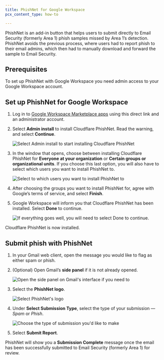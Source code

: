 ```yaml
---
title: PhishNet for Google Workspace
pcx_content_type: how-to

---
```



PhishNet is an add-in button that helps users to submit directly to Email Security (formerly Area 1) <GlossaryTooltip term="phishing">phish</GlossaryTooltip> samples missed by Area 1’s detection. PhishNet avoids the previous process, where users had to report phish to their email admins, which then had to manually download and forward the sample to Email Security.

## Prerequisites

To set up PhishNet with Google Workspace you need admin access to your Google Workspace account.

## Set up PhishNet for Google Workspace

1. Log in to [Google Workspace Marketplace apps](https://workspace.google.com/marketplace/app/cloudflare_phishnet/11369379045) using this direct link and an administrator account.

2. Select **Admin install** to install Cloudflare PhishNet. Read the warning, and select **Continue**.

    <div class="large-img">

   ![Select Admin install to start installing Cloudflare PhishNet](~/assets/images/email-security/phish-submissions/phishnet-gworkspace/step1-phishnet-install.png)

    </div>

3. In the window that opens, choose between installing Cloudflare PhishNet for **Everyone at your organization** or **Certain groups or organizational units**. If you choose this last option, you will also have to select which users you want to install PhishNet to.

    <div class="medium-img">

   ![Select to which users you want to install PhishNet to](~/assets/images/email-security/phish-submissions/phishnet-gworkspace/step3-select-users.png)

    </div>

4. After choosing the groups you want to install PhishNet for, agree with Google’s terms of service, and select **Finish**.

5. Google Workspace will inform you that Cloudflare PhishNet has been installed. Select **Done** to continue.

    <div class="medium-img">

   ![If everything goes well, you will need to select Done to continue.](~/assets/images/email-security/phish-submissions/phishnet-gworkspace/step5-done.png)

    </div>

Cloudflare PhishNet is now installed.

## Submit phish with PhishNet

1. In your Gmail web client, open the message you would like to flag as either spam or phish.

2. (Optional) Open Gmail’s **side panel** if it is not already opened.

    <div class="medium-img">

   ![Open the side panel on Gmail's interface if you need to](~/assets/images/email-security/phish-submissions/phishnet-gworkspace/step2-side-panel.png)

    </div>

3. Select the **PhishNet logo**.

    <div class="medium-img">

   ![Select PhishNet's logo](~/assets/images/email-security/phish-submissions/phishnet-gworkspace/step3-logo.png)

    </div>

4. Under **Select Submission Type**, select the type of your submission — *Spam* or *Phish*.

    <div class="medium-img">

   ![Choose the type of submission you'd like to make](~/assets/images/email-security/phish-submissions/phishnet-gworkspace/step4-submission-type.png)

    </div>

5. Select **Submit Report**.

PhishNet will show you a **Submission Complete** message once the email has been successfully submitted to Email Security (formerly Area 1) for review.

